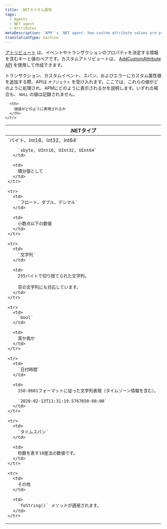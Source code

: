 ```yaml
---
title: .NETカスタム属性
tags:
  - Agents
  - NET agent
  - Attributes
metaDescription: 'APM''s .NET agent: how custom attribute values are processed and how they will appear in APM.'
translationType: machine
---
```


[アトリビュート](/docs/features/agent-attributes) は、イベントやトランザクションのプロパティを決定する情報を含むキーと値のペアです。カスタムアトリビュートは、 [AddCustomAttribute API](/docs/agents/net-agent/net-agent-api/itransaction/#addcustomattribute) を使用して作成できます。

トランザクション、カスタムイベント、スパン、およびエラーにカスタム属性値を追加する際、APIは `オブジェクト` を受け入れます。ここでは、これらの値がどのように処理され、APMにどのように表示されるかを説明します。いずれの場合も、 `NULL` の値は記録されません。

<table>
  <thead>
    <tr>
      <th>
        .NETタイプ
      </th>

      <th>
        価値がどのように表現されるか
      </th>
    </tr>
  </thead>

  <tbody>
    <tr>
      <td>
        `バイト、Int16、Int32、Int64`

        `sbyte, UInt16, UInt32, UInt64`
      </td>

      <td>
        積分値として
      </td>
    </tr>

    <tr>
      <td>
        `フロート、ダブル、デシマル`
      </td>

      <td>
        小数点以下の数値
      </td>
    </tr>

    <tr>
      <td>
        `文字列`
      </td>

      <td>
        255バイトで切り捨てられた文字列。

        空の文字列にも対応しています。
      </td>
    </tr>

    <tr>
      <td>
        `bool`
      </td>

      <td>
        真か偽か
      </td>
    </tr>

    <tr>
      <td>
        `日付時間`
      </td>

      <td>
        ISO-8601フォーマットに従った文字列表現（タイムゾーン情報を含む）。

        `2020-02-13T11:31:19.5767650-08:00`
      </td>
    </tr>

    <tr>
      <td>
        `タイムスパン`
      </td>

      <td>
        秒数を表す10進法の数値です。
      </td>
    </tr>

    <tr>
      <td>
        その他
      </td>

      <td>
        `ToString()` メソッドが適用されます。
      </td>
    </tr>
  </tbody>
</table>